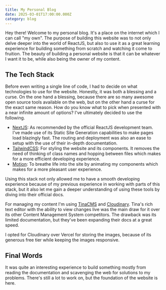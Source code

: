 ```yaml
---
title: My Personal Blog
date: 2025-03-01T17:00:00.000Z
category: blog
---
```


Hey there! Welcome to my personal blog. It's a place on the internet which I can call "my own". The purpose of building this website was to not only delve deeper into the world of ReactJS, but also to use it as a great learning experience for building something from scratch and watching it come to fruition. The beauty of building a personal website is that it can be whatever I want it to be, while also being the owner of my content.

## The Tech Stack

Before even writing a single line of code, I had to decide on what technologies to use for the website. Honestly, it was both a blessing and a curse. On the one hand a blessing, because there are so many awesome open source tools available on the web, but on the other hand a curse for the exact same reason. How do you know what to pick when presented with a near infinite amount of options? I've ultimately decided to use the following.

* [NextJS](https://nextjs.org/): As recommended by the official ReactJS development team. I've made use of its Static Site Generation capabilities to make pages load blazingly fast. The routing and deployment was also an ease to setup with the use of their in-depth documentation.
* [TailwindCSS](https://tailwindcss.com/): For styling the website and its components. It removes the need of thinking of class names and hopping between files which makes for a more efficient developing experience.
* [Motion](https://motion.dev/): To breathe life into the site by animating my components which makes for a more pleasant user experience.

Using this stack not only allowed me to have a smooth developing experience because of my previous experience in working with parts of this stack, but it also let me gain a deeper understanding of using these tools by diving into their official docs.

For managing my content I'm using [TinaCMS](https://tina.io/) and [Cloudinary](https://cloudinary.com/). Tina's rich text editor with the ability to view changes live was the main draw for it over its other Content Management System competitors. The drawback was its limited documentation, but they've been expanding their docs at a great speed.

<BlogImage image="https://res.cloudinary.com/di81zcvbz/image/upload/v1749311286/Live_Preview_TinaCMS_bjmb5j.gif" alt="editor" caption="TinaCMS' live preview in action" />

I opted for Cloudinary over Vercel for storing the images, because of its generous free tier while keeping the images responsive.

## Final Words

It was quite an interesting experience to build something mostly from reading the documentation and scavenging the web for solutions to my problems. There's still a lot to work on, but the foundation of the website is here.

